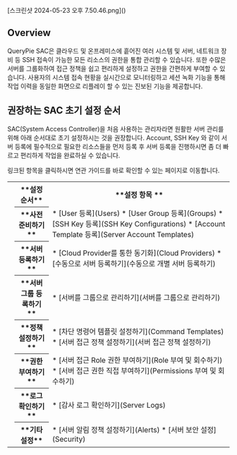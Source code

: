 
<p align="center">
<div>[스크린샷 2024-05-23 오후 7.50.46.png]()</div>
</p>

## Overview
QueryPie SAC은 클라우드 및 온프레미스에 흩어진 여러 시스템 및 서버, 네트워크 장비 등 SSH 접속이 가능한 모든 리소스의 권한을 통합 관리할 수 있습니다. 또한 수많은 서버를 그룹화하여 접근 정책을 쉽고 편리하게 설정하고 권한을 간편하게 부여할 수 있습니다. 사용자의 시스템 접속 현황을 실시간으로 모니터링하고 세션 녹화 기능을 통해 작업 이력을 동일한 화면으로 리플레이 할 수 있는 진보된 기능을 제공합니다.



## 권장하는 SAC 초기 설정 순서
SAC(System Access Controller)을 처음 사용하는 관리자라면 원활한 서버 관리를 위해 아래 순서대로 초기 설정하시는 것을 권장합니다. Account, SSH Key 와 같이 서버 등록에 필수적으로 필요한 리소스들을 먼저 등록 후 서버 등록을 진행하시면 좀 더 빠르고 편리하게 작업을 완료하실 수 있습니다.

<Callout type="info">
링크된 항목을 클릭하시면 연관 가이드를 바로 확인할 수 있는 페이지로 이동합니다.
</Callout>

<table data-table-width="760" data-layout="default" local-id="732b2fe2-d76c-4f02-aa32-1d192dd4db6e">
<colgroup>
<col/>
<col/>
<col/>
</colgroup>
<tbody>
<tr>
<th class="numberingColumn">
</th>
<th>
 **설정 순서** 
</th>
<th>
 **설정 항목 ** 
</th>
</tr>
<tr>
<td class="numberingColumn">
</td>
<th>
 **사전 준비하기** 
</th>
<td>
* [User 등록](Users) 
* [User Group 등록](Groups)
* [SSH Key 등록](SSH Key Configurations)
* [Account Template 등록](Server Account Templates)
</td>
</tr>
<tr>
<td class="numberingColumn">
</td>
<th>
 **서버 등록하기** 
</th>
<td>
* [Cloud Provider를 통한 동기화](Cloud Providers)
* [수동으로 서버 등록하기](수동으로 개별 서버 등록하기)
</td>
</tr>
<tr>
<td class="numberingColumn">
</td>
<th>
 **서버 그룹 등록하기** 
</th>
<td>
* [서버를 그룹으로 관리하기](서버를 그룹으로 관리하기)
</td>
</tr>
<tr>
<td class="numberingColumn">
</td>
<th>
 **정책 설정하기** 
</th>
<td>
* [차단 명령어 템플릿 설정하기](Command Templates)
* [서버 접근 정책 설정하기](서버 접근 정책 설정하기)
</td>
</tr>
<tr>
<td class="numberingColumn">
</td>
<th>
 **권한 부여하기** 
</th>
<td>
* [서버 접근 Role 권한 부여하기](Role 부여 및 회수하기)
* [서버 접근 권한 직접 부여하기](Permissions 부여 및 회수하기)
</td>
</tr>
<tr>
<td class="numberingColumn">
</td>
<th>
 **로그 확인하기** 
</th>
<td>
* [감사 로그 확인하기](Server Logs)
</td>
</tr>
<tr>
<td class="numberingColumn">
</td>
<th>
 **기타 설정** 
</th>
<td>
* [서버 알림 정책 설정하기](Alerts)
* [서버 보안 설정](Security)
</td>
</tr>
</tbody>
</table>
